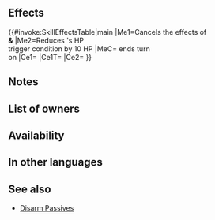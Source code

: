 {{Passive
|name=Full Disarm
|type=B
|exclusive=0
|canUseWeapon={{WeaponList|Dagger}}
|canUseMove={{MoveList|Infantry,Cavalry,Flying}}
|properties=random_owner
|1name=Full Disarm
|1tagid=SID_罠解除・周到
|1effect=Inflicts Spd/Def-X on foe (X = total number of【Bonus】effects active on unit, excluding stat bonuses, and【Penalty】effects active on foe, excluding stat penalties, × 2, + 4; max 12), and neutralizes effects that inflict "Special cooldown charge -X" on unit during combat.<br><br>While attacking in Aether Raids, if unit ends movement on a space with a Bolt Trap or a Heavy Trap, cancels trap's effect; if unit ends movement on a space with a Hex Trap, reduces trap's trigger condition by 10 HP.<br><br>【Bonus】<br>All effects that last "for 1 turn" or "that turn only." Includes bonuses granted by a skill like Rally or Hone and positive status effects (extra movement or effects like Dominance).<br><br>【Penalty】<br>All effects that last "on foe through its next action." Includes penalties inflicted by a skill like Panic or Threaten and negative status effects (preventing counterattacks, restricting movement, or the effects of a skill like Triangle Adept or Guard).
|1cost=300
|1required=Disarm Trap 3
}}
==Effects==
{{#invoke:SkillEffectsTable|main
|Me1=Cancels the effects of<br>{{Sct|Bolt Trap}} '''&''' {{Sct|Heavy Trap}}
|Me2=Reduces {{Sct|Hex Trap}}'s HP<br>trigger condition by 10 HP
|MeC={{Tgt|Unit}} ends turn<br>on {{Stt|Traps}}
|Ce1={{Eft|Temporary debuffs|Spd/Def|2 x ({{Kp|Bonus}} effects<br>on {{Tgt|Unit}} '''&''' {{Kp|Penalty}}<br>effects on {{Tgt|Foe}}), +4<br>(exc. {{SEt|Bonuses}} '''&''' {{SEt|Penalties}})|max=12}}
|Ce1T={{Tgt|Foe}}
|Ce2={{Eft|Neutralize Guard}}
}}
==Notes==
{{Disarm notes}}
{{Temporary debuffs}}
{{EffectfromBonus|temporary debuffs|nonStat=1}}
{{EffectfromPenalty|temporary debuffs|nonStat=1}}
{{CooldownChargeMinusNeutralization}}

==List of owners==
{{Skill Hero List}}
==Availability==
{{PassiveFocusList}}
{{PassiveDistributionList}}
{{PassiveCombatManualList}}
==In other languages==
{{OtherLanguages
|japanese=
|german=
|spanishEU=
|spanishLA=
|french=
|italian=
|chineseTW=
|portuguese=
}}
==See also==
{{See also skills|cond=(Description LIKE '%cancels trap_s effect%' OR Description LIKE '%number of%bonus%penalty%effects active%') AND (Exclusive='1' AND Name NOT LIKE '%+' AND Properties HOLDS NOT 'arcane')}}
* [[Disarm Passives]]
{{Passives Navbox|B}}